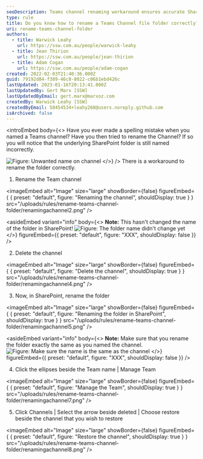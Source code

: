 ```yaml
---
seoDescription: Teams channel renaming workaround ensures accurate SharePoint folder naming
type: rule
title: Do you know how to rename a Teams Channel file folder correctly?
uri: rename-teams-channel-folder
authors:
  - title: Warwick Leahy
    url: https://ssw.com.au/people/warwick-leahy
  - title: Jean Thirion
    url: https://ssw.com.au/people/jean-thirion
  - title: Adam Cogan
    url: https://ssw.com.au/people/adam-cogan
created: 2022-02-03T21:40:36.000Z
guid: 79192d84-f389-46c8-8022-c06b1ebd426c
lastUpdated: 2023-01-16T20:13:41.000Z
lastUpdatedBy: Gert Marx [SSW]
lastUpdatedByEmail: gert.marx@marxoz.com
createdBy: Warwick Leahy [SSW]
createdByEmail: 58454534+leahy268@users.noreply.github.com
isArchived: false
---
```


<introEmbed
  body={<>
Have you ever made a spelling mistake when you named a Teams channel? Have you then tried to rename the Channel? If so you will notice that the underlying SharePoint folder is still named incorrectly.

![Figure: Unwanted name on channel](/uploads/rules/rename-teams-channel-folder/renamingachannel0.png)
  </>}
/>
There is a workaround to rename the folder correctly.

1. Rename the Team channel


<imageEmbed
  alt="Image"
  size="large"
  showBorder={false}
  figureEmbed={ {
    preset: "default",
    figure: "Renaming the channel",
    shouldDisplay: true
  } }
  src="/uploads/rules/rename-teams-channel-folder/renamingachannel2.png"
/>

<asideEmbed
  variant="info"
  body={<>
    **Note:** This hasn't changed the name of the folder in SharePoint!
![Figure: The folder name didn't change yet](/uploads/rules/rename-teams-channel-folder/renamingachannel3.png)
  </>}
  figureEmbed={{
    preset: "default",
    figure: "XXX",
    shouldDisplay: false
  }}
/>

2. Delete the channel


<imageEmbed
  alt="Image"
  size="large"
  showBorder={false}
  figureEmbed={ {
    preset: "default",
    figure: "Delete the channel",
    shouldDisplay: true
  } }
  src="/uploads/rules/rename-teams-channel-folder/renamingachannel4.png"
/>

3. Now, in SharePoint, rename the folder


<imageEmbed
  alt="Image"
  size="large"
  showBorder={false}
  figureEmbed={ {
    preset: "default",
    figure: "Renaming the folder in SharePoint",
    shouldDisplay: true
  } }
  src="/uploads/rules/rename-teams-channel-folder/renamingachannel5.png"
/>

<asideEmbed
  variant="info"
  body={<>
    **Note:** Make sure that you rename the folder exactly the same as you named the channel.
![Figure: Make sure the name is the same as the channel](/uploads/rules/rename-teams-channel-folder/renamingachannel6.png)
  </>}
  figureEmbed={{
    preset: "default",
    figure: "XXX",
    shouldDisplay: false
  }}
/>

4. Click the ellipses beside the Team name | Manage Team

   
<imageEmbed
  alt="Image"
  size="large"
  showBorder={false}
  figureEmbed={ {
    preset: "default",
    figure: "Manage the Team",
    shouldDisplay: true
  } }
  src="/uploads/rules/rename-teams-channel-folder/renamingachannel7.png"
/>

5. Click Channels | Select the arrow beside deleted | Choose restore beside the channel that you wish to restore

   
<imageEmbed
  alt="Image"
  size="large"
  showBorder={false}
  figureEmbed={ {
    preset: "default",
    figure: "Restore the channel",
    shouldDisplay: true
  } }
  src="/uploads/rules/rename-teams-channel-folder/renamingachannel8.png"
/>
